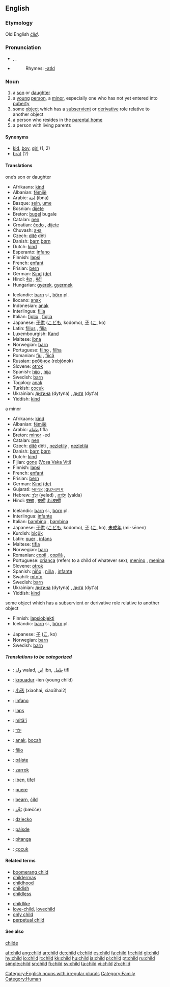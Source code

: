 ==English==
===Etymology===
Old English ''[[cild|ċild]]''.

===Pronunciation===
*{{AHD|chīld}}, {{IPA|/ʧaɪld/}}, {{SAMPA|/tSaIld/}}
*{{audio|en-us-child.ogg|Audio (US)}}
*:Rhymes: [[Rhymes:English:-aɪld|-aɪld]]

===Noun===

{{en-noun|pl='''[[children]]'''; '''[[childer]]''' (obsolete); '''[[childrens]]''' (nonstandard)}}

# a [[son]] or [[daughter]]
# a [[young]] [[person]], a [[minor]], especially one who has not yet entered into [[puberty]]
#some [[object]] which has a [[subservient]] or [[derivative]] role relative to another object
# a person who resides in the [[parental home]]
# a person with living parents

====Synonyms====
*[[kid]], [[boy]], [[girl]] (1, 2)
*[[brat]] (2)

====Translations====
;one’s son or daughter
{{top}}
*Afrikaans: [[kind]]
*Albanian: [[fëmijë]] {{n}}
*Arabic: [[ابنة]] (ibna)
*Basque: [[sein]], [[ume]]
*Bosnian: [[dijete]] {{n}}
*Breton: [[bugel]] {{m}} bugale {{p}}
*Catalan: [[nen]]
*Croatian: [[čedo]] {{n}}, [[dijete]] {{n}}
*Chuvash: [[ача]]
*Czech: [[dítě]] {{n}} děti {{p}}
*Danish: [[barn]] {{n}} [[børn]] {{p}}
*Dutch: [[kind]] {{n}}
*Esperanto: [[infano]]
*Finnish: [[lapsi]]
*French: [[enfant]] {{m}}
*Frisian: [[bern]] {{n}}
*German: [[Kind]] {{n}} [[:de:Kind|(de)]]
*Hindi: [[बेटा]] {{m}}, [[बेटी]] {{f}}<!--ref Oxford Hindi-Eng Dict.-->
*Hungarian: [[gyerek]], [[gyermek]]
{{mid}}
*Icelandic: [[barn]] si., [[börn]] pl.
*Ilocano: [[anak]]
*Indonesian: [[anak]]
*Interlingua: [[filia]] {{f}}
*Italian: [[figlio]] {{m}}, [[figlia]] {{f}}
*Japanese: [[子供]] ([[こども]], kodomo), [[子]] ([[こ]], ko)
*Latin: [[filius]] {{m}}, [[filia]] {{f}}
*Luxembourgish: [[Kand]] {{n}}
*Maltese: [[ibna]]
*Norwegian: [[barn]] {{n}}
*Portuguese: [[filho]] {{m}}, [[filha]] {{f}}
*Romanian: [[fiu]] {{m}}, [[fiică]] {{f}}
*Russian: [[ребёнок]] (rebjónok) {{m}}
*Slovene: [[otrok]] {{m}}
*Spanish: [[hijo]] {{m}}, [[hija]] {{f}}
*Swedish: [[barn]]
*Tagalog: [[anak]]
*Turkish: [[çocuk]]
*Ukrainian: [[дитина]] (dytyna) {{f}}, [[дитя]] (dyt'a) {{n}}
*Yiddish: [[kind]]
{{bottom}}

;a minor
{{top}}
*Afrikaans: [[kind]]
*Albanian: [[fëmijë]] {{n}}
*Arabic: [[طفلة]] tifla
*Breton: [[minor]] {{m}} -ed
*Catalan: [[nen]]
*Czech: [[dítě]] {{n}} děti {{p}}, [[nezletilý]] {{m}}, [[nezletilá]] {{f}}
*Danish: [[barn]] {{n}} [[børn]] {{p}}
*Dutch: [[kind]] {{n}}
*Fijian: [[gone]] ([[:fj:gone|Vosa Vaka Viti]])
*Finnish: [[lapsi]]
*French: [[enfant]] {{m}}
*Frisian: [[bern]] {{n}}
*German: [[Kind]] {{n}} [[:de:Kind|(de)]]
*Gujarati: [[બાળક]] [[:gu:બાળક]]
*Hebrew: [[ילד|יֶלֶד]] (yeled) {{m}}, [[ילדה|יַלְדָּה]] (yalda) {{f}}
*Hindi: [[बच्चा]] {{m}}, [[बच्ची]] {{f}} [[:hi:बच्ची]]<!--ref Oxford Hindi-Eng Dict.-->
{{mid}}
*Icelandic: [[barn]] si., [[börn]] pl.
*Interlingua: [[infante]]
*Italian: [[bambino]] {{m}}, [[bambina]] {{f}}
*Japanese: [[子供]] ([[こども]], kodomo), [[子]] ([[こ]], ko), [[未成年]] (mi-sēnen)
*Kurdish: [[biçûk]]
*Latin: [[puer]] {{m}}, [[infans]]
*Maltese: [[tifla]]
*Norwegian: [[barn]] {{n}}
*Romanian: [[copil]] {{m}}, [[copilă]] {{f}},
*Portuguese: [[criança]] {{f}} (refers to a child of whatever sex), [[menino]] {{m}}, [[menina]] {{f}}
*Slovene: [[otrok]] {{m}}
*Spanish: [[niño]] {{m}}, [[niña]] {{f}}, [[infante]] {{m}}
*Swahili: [[mtoto]]
*Swedish: [[barn]]
*Ukrainian: [[дитина]] (dytyna) {{f}}, [[дитя]] (dyt'a) {{n}}
*Yiddish: [[kind]]
{{bottom}}

;some object which has a subservient or derivative role relative to another object
{{top}}
*Finnish: [[lapsiobjekti]]
*Icelandic: [[barn]] si., [[börn]] pl.
{{mid}}
*Japanese: [[子]] ([[こ]], ko)
*Norwegian: [[barn]] {{n}}
*Swedish: [[barn]]
{{bottom}}

<!--;a person who resides in the parental home
{{top}}
*Icelandic: [[barn]] si., [[börn]] pl.
{{mid}}
*Norwegian: [[barn]] {{n}}
{{bottom}}

;a person with living parents
{{top}}
*Icelandic: [[barn]] si., [[börn]] pl.
{{mid}}
*Norwegian: [[barn]] {{n}}
{{bottom}}
-->
=====Translations to be categorized=====
{{checktrans}}

*{{ttbc|Arabic}}: [[ولد]] walad, [[ابن]] ibn, [[طفل]] tifl
*{{ttbc|Breton}}: [[krouadur]] {{m}} -ien (young child)
*{{ttbc|Chinese}}: [[小孩]] (xiaohai, xiao3hai2)
*{{ttbc|Esperanto}}: [[infano]]
*{{ttbc|Estonian}}: [[laps]]
*{{ttbc|Guaraní}}: [[mitã'i]]
*{{ttbc|Hebrew}}: [[ילד]] {{m}}
*{{ttbc|Indonesian}}: [[anak]], [[bocah]]
*{{ttbc|Interlingua}}: [[filio]] {{m}}
*{{ttbc|Irish}}: [[páiste]] {{m}}
*{{ttbc|Kurdish}}: [[zarrok]]
*{{ttbc|Maltese}}: [[iben]], [[tifel]]
*{{ttbc|Novial}}: [[puere]]
*{{ttbc|Old English}}: [[bearn]], [[cild|ċild]]
*{{ttbc|Persian}}: [[بَچِّه]] (bæčče)
*{{ttbc|Polish}}: [[dziecko]] {{n}}
*{{ttbc|Scottish Gaelic}}: [[pàisde]]
*{{ttbc|Tupinambá}}: [[pitanga]]
*{{ttbc|Turkish}}: [[çocuk]]

====Related terms====
{{top}}
*[[boomerang child]]
*[[childermas]]
*[[childhood]]
*[[childish]]
*[[childless]]
{{mid}}
*[[childlike]]
*[[love-child]], [[lovechild]]
*[[only child]]
*[[perpetual child]]
{{bottom}}

====See also====
[[childe]]

[[Category:English nouns with irregular plurals]]
[[Category:Family]]
[[Category:Human]]

[[af:child]]
[[ang:child]]
[[ar:child]]
[[de:child]]
[[el:child]]
[[es:child]]
[[fa:child]]
[[fr:child]]
[[gl:child]]
[[hy:child]]
[[io:child]]
[[it:child]]
[[kk:child]]
[[hu:child]]
[[ja:child]]
[[pl:child]]
[[pt:child]]
[[ru:child]]
[[simple:child]]
[[sr:child]]
[[fi:child]]
[[sv:child]]
[[ta:child]]
[[vi:child]]
[[zh:child]]